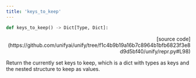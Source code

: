 ```yaml
---
title: 'keys_to_keep'
---
```


```python
def keys_to_keep() -> Dict[Type, Dict]:
```

<p align="right">[source code](https://github.com/unifyai/unify/tree/f1c4b9b19a16b7c8964b1bfb6823f3e8d9d5bf40/unify/repr.py#L98)</p>

Return the currently set keys to keep, which is a dict with types as keys and the
nested structure to keep as values.